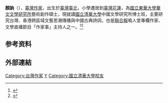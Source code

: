 {{Infobox writer 
| name         = 顏訥
| romaji       = Na Yen
| image        = Replace this image male.svg
| imagesize    = 
| caption      = 
| pseudonym    = 
| zi           = 
| hao          = 
| birthname    = 
| birthdate = {{birth date and age|1985|2|27}}
| birthplace = {{TWN}}[[臺北市|臺北市]]
| deathdate    = 
| deathplace = 
| occupation = [[作家|作家]]
| nationality  = {{ROC}}
| alma_mater = [[國立東華大學|國立東華大學]]華文文學系學士<Br/>[[國立東華大學|國立東華大學]]華文文學研究所碩士<Br/>[[國立清華大學|國立清華大學]]中國文學研究所博士班
| period       = 
| genre = [[散文家|散文家]]
| subject      = 
| movement     = 
| notableworks = 
| spouse       = 
| partner      = 
| children     = 
| relatives    = 
| influences   = 
| influenced   = 
| awards       = 
| signature    = 
| website = [https://www.facebook.com/sophia.yen2 顏訥 Sophia Yen]
}}

'''顏訥'''（{{bd|1985年|2月27日}}），[[臺灣|臺灣]][[作家|作家]]，出生於[[臺灣|臺灣]][[臺北|臺北]]，小學遷居到[[臺灣|臺灣]][[花蓮縣|花蓮]]，為[[國立東華大學華文文學研究所|國立東華大學華文文學研究所]]藝術創作碩士，現就讀[[國立清華大學|國立清華大學]]中國文學研究所博士班，主要研究台灣、香港跨區域文藝思潮傳播與中國古典詩詞，也是[[聯合報|聯合報]]鳴人堂專欄作家、文學直播節目「作家事」主持人之一。<ref>{{cite web |title=【自由副刊】【書與人】羞恥讓我成為搞笑藝人 － 顏訥談《幽魂訥訥》 - 自由娛樂 |url=https://ent.ltn.com.tw/news/paper/1166469 |website=自由時報電子報 |date=2018-01-07}}</ref><ref>{{cite web |title=顏訥 文章列表 |url=https://opinion.udn.com/author/articles/1008/220 |website=鳴人堂 |language=zh-TW |access-date=2020-07-07 |archive-date=2021-01-21 |archive-url=https://web.archive.org/web/20210121060250/https://opinion.udn.com/author/articles/1008/220 |dead-url=no }}</ref>

==参考资料==
{{reflist}}

==外部連結==
[[Category:台灣作家|Category:台灣作家]]
[[Category:國立東華大學校友|Y]]
[[Category:國立清華大學校友|Category:國立清華大學校友]]